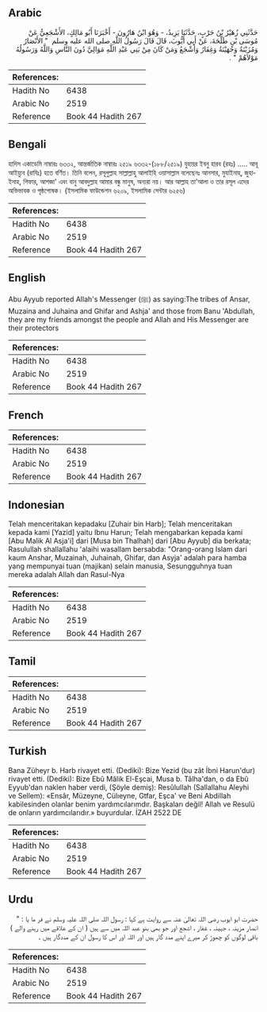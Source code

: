 ## Arabic


<div dir="rtl" lang="ar" style={{fontSize:'larger',backgroundColor:'#f8f9fa',padding:20}}>
حَدَّثَنِي زُهَيْرُ بْنُ حَرْبٍ، حَدَّثَنَا يَزِيدُ، - وَهُوَ ابْنُ هَارُونَ - أَخْبَرَنَا أَبُو مَالِكٍ، الأَشْجَعِيُّ عَنْ مُوسَى بْنِ طَلْحَةَ، عَنْ أَبِي أَيُّوبَ، قَالَ قَالَ رَسُولُ اللَّهِ صلى الله عليه وسلم ‏ "‏ الأَنْصَارُ وَمُزَيْنَةُ وَجُهَيْنَةُ وَغِفَارُ وَأَشْجَعُ وَمَنْ كَانَ مِنْ بَنِي عَبْدِ اللَّهِ مَوَالِيَّ دُونَ النَّاسِ وَاللَّهُ وَرَسُولُهُ مَوْلاَهُمْ ‏"‏ ‏.‏
</div>
<div style={{backgroundColor:'#f8f9fa',padding:20, marginBottom: 10}}><table> <thead> <tr> <th>References:</th> <th></th> </tr> </thead> <tbody><tr><td>Hadith No</td><td>6438</td></tr><tr><td>Arabic No</td><td>2519</td></tr><tr><td>Reference</td><td>Book 44 Hadith 267</td></tr></tbody></table></div>

## Bengali


<div dir="ltr" lang="bn" style={{fontSize:'larger',backgroundColor:'#f8f9fa',padding:20}}>
হাদিস একাডেমি নাম্বারঃ ৬৩৩২, আন্তর্জাতিক নাম্বারঃ ২৫১৯ ৬৩৩২-(১৮৮/২৫১৯) যুহায়র ইবনু হারব (রহঃ) ..... আবূ আইয়্যুব (রাযিঃ) হতে বর্ণিত। তিনি বলেন, রসূলুল্লাহ সাল্লাল্লাহু আলাইহি ওয়াসাল্লাম বলেছেনঃ আনসার, মুযাইনাহ্, জুহাইনাহ, গিফার, আশজা' এবং বানু আবদুল্লাহ আমার বন্ধু মানুষ, অন্যরা নয়। আর আল্লাহ তা'আলা ও তার রসূল এদের অভিভাবক ও পৃষ্ঠপোষক। (ইসলামিক ফাউন্ডেশন ৬২০৯, ইসলামিক সেন্টার ৬২৫৬)
</div>
<div style={{backgroundColor:'#f8f9fa',padding:20, marginBottom: 10}}><table> <thead> <tr> <th>References:</th> <th></th> </tr> </thead> <tbody><tr><td>Hadith No</td><td>6438</td></tr><tr><td>Arabic No</td><td>2519</td></tr><tr><td>Reference</td><td>Book 44 Hadith 267</td></tr></tbody></table></div>

## English


<div dir="ltr" lang="en" style={{fontSize:'larger',backgroundColor:'#f8f9fa',padding:20}}>
Abu Ayyub reported Allah's Messenger (ﷺ) as saying:The tribes of Ansar, Muzaina and Juhaina and Ghifar and Ashja' and those from Banu 'Abdullah, they are my friends amongst the people and Allah and His Messenger are their protectors
</div>
<div style={{backgroundColor:'#f8f9fa',padding:20, marginBottom: 10}}><table> <thead> <tr> <th>References:</th> <th></th> </tr> </thead> <tbody><tr><td>Hadith No</td><td>6438</td></tr><tr><td>Arabic No</td><td>2519</td></tr><tr><td>Reference</td><td>Book 44 Hadith 267</td></tr></tbody></table></div>

## French


<div dir="ltr" lang="fr" style={{fontSize:'larger',backgroundColor:'#f8f9fa',padding:20}}>

</div>
<div style={{backgroundColor:'#f8f9fa',padding:20, marginBottom: 10}}><table> <thead> <tr> <th>References:</th> <th></th> </tr> </thead> <tbody><tr><td>Hadith No</td><td>6438</td></tr><tr><td>Arabic No</td><td>2519</td></tr><tr><td>Reference</td><td>Book 44 Hadith 267</td></tr></tbody></table></div>

## Indonesian


<div dir="ltr" lang="id" style={{fontSize:'larger',backgroundColor:'#f8f9fa',padding:20}}>
Telah menceritakan kepadaku [Zuhair bin Harb]; Telah menceritakan kepada kami [Yazid] yaitu Ibnu Harun; Telah mengabarkan kepada kami [Abu Malik Al Asja'i] dari [Musa bin Thalhah] dari [Abu Ayyub] dia berkata; Rasulullah shallallahu 'alaihi wasallam bersabda: "Orang-orang Islam dari kaum Anshar, Muzainah, Juhainah, Ghifar, dan Asyja' adalah para hamba yang mempunyai tuan (majikan) selain manusia, Sesungguhnya tuan mereka adalah Allah dan Rasul-Nya
</div>
<div style={{backgroundColor:'#f8f9fa',padding:20, marginBottom: 10}}><table> <thead> <tr> <th>References:</th> <th></th> </tr> </thead> <tbody><tr><td>Hadith No</td><td>6438</td></tr><tr><td>Arabic No</td><td>2519</td></tr><tr><td>Reference</td><td>Book 44 Hadith 267</td></tr></tbody></table></div>

## Tamil


<div dir="ltr" lang="ta" style={{fontSize:'larger',backgroundColor:'#f8f9fa',padding:20}}>

</div>
<div style={{backgroundColor:'#f8f9fa',padding:20, marginBottom: 10}}><table> <thead> <tr> <th>References:</th> <th></th> </tr> </thead> <tbody><tr><td>Hadith No</td><td>6438</td></tr><tr><td>Arabic No</td><td>2519</td></tr><tr><td>Reference</td><td>Book 44 Hadith 267</td></tr></tbody></table></div>

## Turkish


<div dir="ltr" lang="tr" style={{fontSize:'larger',backgroundColor:'#f8f9fa',padding:20}}>
Bana Züheyr b. Harb rivayet etti. (Dediki): Bize Yezid (bu zât İbni Harun'dur) rivayet etti. (Dediki): Bize Ebû Mâlik El-Eşcai, Musa b. Tâlha'dan, o da Ebû Eyyub'dan naklen haber verdi, (Şöyle demiş): Resûlullah (Sallallahu Aleyhi ve Sellem): «Ensâr, Müzeyne, Cülıeyne, Gtfar, Eşca' ve Beni Abdillah kabilesinden olanlar benim yardımcılarımdır. Başkaları değil! Allah ve Resulü de onların yardımcılarıdır.» buyurdular. İZAH 2522 DE
</div>
<div style={{backgroundColor:'#f8f9fa',padding:20, marginBottom: 10}}><table> <thead> <tr> <th>References:</th> <th></th> </tr> </thead> <tbody><tr><td>Hadith No</td><td>6438</td></tr><tr><td>Arabic No</td><td>2519</td></tr><tr><td>Reference</td><td>Book 44 Hadith 267</td></tr></tbody></table></div>

## Urdu


<div dir="rtl" lang="ur" style={{fontSize:'larger',backgroundColor:'#f8f9fa',padding:20}}>
حضرت ابو ایوب رضی اللہ تعالیٰ عنہ سے روایت ہے کہا : رسول اللہ صلی اللہ علیہ وسلم نے فر ما یا : " انصار مزینہ ، جہینہ ، غفار ، اشجع اور جو بھی بنو عبد اللہ میں سے ہیں ( ان کے علاقے میں رہنے والے ) باقی لوگوں کو چھوڑ کر میرے اپنے مدد گار ہیں اور اللہ اور اس کا رسول ان کے مددگار ہیں ۔
</div>
<div style={{backgroundColor:'#f8f9fa',padding:20, marginBottom: 10}}><table> <thead> <tr> <th>References:</th> <th></th> </tr> </thead> <tbody><tr><td>Hadith No</td><td>6438</td></tr><tr><td>Arabic No</td><td>2519</td></tr><tr><td>Reference</td><td>Book 44 Hadith 267</td></tr></tbody></table></div>